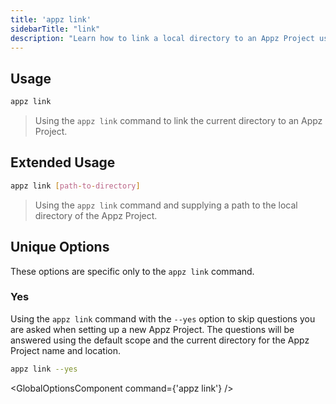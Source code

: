 ```yaml
---
title: 'appz link'
sidebarTitle: "link"
description: "Learn how to link a local directory to an Appz Project using the `appz link` CLI command."
---
```



## Usage
```bash terminal
appz link
```
>   Using the `appz link` command to link the current directory to an Appz Project.

## Extended Usage
```bash terminal
appz link [path-to-directory]
```
>   Using the `appz link` command and supplying a path to the local directory of the Appz Project.

## Unique Options
These options are specific only to the `appz link` command.

### Yes

Using the `appz link` command with the `--yes` option to skip questions you are asked when setting up a new Appz Project. The questions will be answered using the default scope and the current directory for the Appz Project name and location.

```bash terminal
appz link --yes
``` 


<GlobalOptionsComponent command={'appz link'} />
